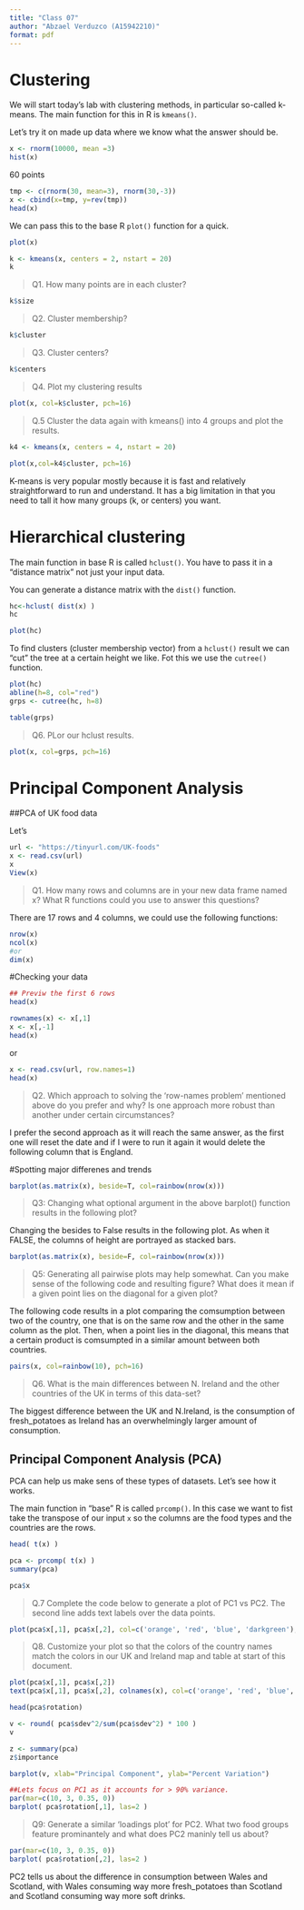 ```yaml
---
title: "Class 07"
author: "Abzael Verduzco (A15942210)"
format: pdf
---
```


# Clustering 

We will start today's lab with clustering methods, in particular so-called k-means. The main function for this in R is `kmeans()`.

Let's try it on made up data where we know what the answer should be. 

```r
x <- rnorm(10000, mean =3)
hist(x)
```

60 points
```r
tmp <- c(rnorm(30, mean=3), rnorm(30,-3))
x <- cbind(x=tmp, y=rev(tmp))
head(x)
```

We can pass this to the base R `plot()` function for a quick. 

```r
plot(x)
```

```r
k <- kmeans(x, centers = 2, nstart = 20)
k
```

>Q1. How many points are in each cluster? 

```r
k$size
```

>Q2. Cluster membership? 

```r
k$cluster
```


>Q3. Cluster centers?

```r
k$centers
```

>Q4. Plot my clustering results

```r
plot(x, col=k$cluster, pch=16)
```

>Q.5 Cluster the data again with kmeans() into 4 groups and plot the results. 

```r
k4 <- kmeans(x, centers = 4, nstart = 20)

plot(x,col=k4$cluster, pch=16)
```

K-means is very popular mostly because it is fast and relatively straightforward to run and understand. It has a big limitation in that you need to tall it how many groups (k, or centers) you want. 


# Hierarchical clustering 

The main function in base R is called `hclust()`. You have to pass it in a "distance matrix" not just your input data. 

You can generate a distance matrix with the `dist()` function. 

```r
hc<-hclust( dist(x) )
hc
```

```r
plot(hc)
```

To find clusters (cluster membership vector) from a `hclust()` result we can "cut" the tree at a certain height we like. Fot this we use the `cutree()` function.

```r
plot(hc)
abline(h=8, col="red")
grps <- cutree(hc, h=8)
```

```r
table(grps)
```

>Q6. PLor our hclust results. 

```r
plot(x, col=grps, pch=16)
```


# Principal Component Analysis 

##PCA of UK food data


Let's 

```r
url <- "https://tinyurl.com/UK-foods"
x <- read.csv(url)
x
View(x)
```

>Q1. How many rows and columns are in your new data frame named x? What R functions could you use to answer this questions?

There are 17 rows and 4 columns, we could use the following functions: 

```r
nrow(x) 
ncol(x)
#or 
dim(x)
```

#Checking your data

```r
## Previw the first 6 rows
head(x)
```

```r
rownames(x) <- x[,1]
x <- x[,-1]
head(x)
```

or 

```r
x <- read.csv(url, row.names=1)
head(x)
```

>Q2. Which approach to solving the ‘row-names problem’ mentioned above do you prefer and why? Is one approach more robust than another under certain circumstances?

I prefer the second approach as it will reach the same answer, as the first one will reset the date and if I were to run it again it would delete the following column that is England. 

#Spotting major differenes and trends 

```r
barplot(as.matrix(x), beside=T, col=rainbow(nrow(x)))
```

>Q3: Changing what optional argument in the above barplot() function results in the following plot?

Changing the besides to False results in the following plot. As when it FALSE, the columns of height are portrayed as stacked bars. 

```r
barplot(as.matrix(x), beside=F, col=rainbow(nrow(x)))
```

>Q5: Generating all pairwise plots may help somewhat. Can you make sense of the following code and resulting figure? What does it mean if a given point lies on the diagonal for a given plot?

The following code results in a plot comparing the comsumption between two of the country, one that is on the same row and the other in the same column as the plot. Then, when a point lies in the diagonal, this means that a certain product is comsumpted in a similar amount between both countries. 

```r
pairs(x, col=rainbow(10), pch=16)
```

>Q6. What is the main differences between N. Ireland and the other countries of the UK in terms of this data-set?

The biggest difference between the UK and N.Ireland, is the consumption of fresh_potatoes as Ireland has an overwhelmingly larger amount of consumption. 

## Principal Component Analysis (PCA)

PCA can help us make sens of these types of datasets. Let's see how it works. 

The main function in "base" R is called `prcomp()`. In this case we want to fist take the transpose of our input `x` so the columns are the food types and the countries are the rows. 

```r
head( t(x) )
```
```r
pca <- prcomp( t(x) )
summary(pca)
```

```r
pca$x
```
>Q.7 Complete the code below to generate a plot of PC1 vs PC2. The second line adds text labels over the data points. 

```r
plot(pca$x[,1], pca$x[,2], col=c('orange', 'red', 'blue', 'darkgreen'), pch = 16)
```
>Q8. Customize your plot so that the colors of the country names match the colors in our UK and Ireland map and table at start of this document.

```r
plot(pca$x[,1], pca$x[,2])
text(pca$x[,1], pca$x[,2], colnames(x), col=c('orange', 'red', 'blue', 'darkgreen') )
```


```r
head(pca$rotation)
```

```r
v <- round( pca$sdev^2/sum(pca$sdev^2) * 100 )
v
```

```r
z <- summary(pca)
z$importance
```

```r
barplot(v, xlab="Principal Component", ylab="Percent Variation")
```

```r
##Lets focus on PC1 as it accounts for > 90% variance.
par(mar=c(10, 3, 0.35, 0))
barplot( pca$rotation[,1], las=2 )
```
>Q9: Generate a similar ‘loadings plot’ for PC2. What two food groups feature prominantely and what does PC2 maninly tell us about?

```r
par(mar=c(10, 3, 0.35, 0))
barplot( pca$rotation[,2], las=2 )
```

PC2 tells us about the difference in consumption between Wales and Scotland, with Wales consuming way more fresh_potatoes than Scotland and Scotland consuming way more soft drinks. 